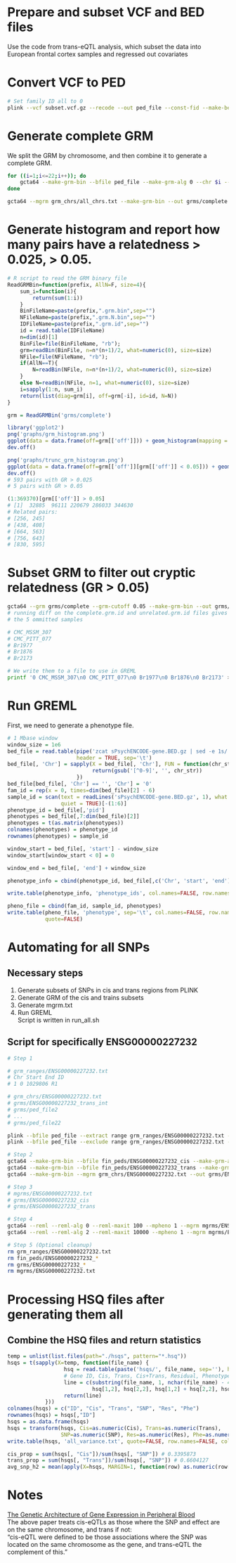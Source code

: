 # Prepare and subset VCF and BED files
Use the code from trans-eQTL analysis, which subset the data into European frontal 
cortex samples and regressed out covariates

# Convert VCF to PED
```bash
# Set family ID all to 0
plink --vcf subset.vcf.gz --recode --out ped_file --const-fid --make-bed
```

# Generate complete GRM
We split the GRM by chromosome, and then combine it to generate a complete GRM.
```bash
for ((i=1;i<=22;i++)); do
    gcta64 --make-grm-bin --bfile ped_file --make-grm-alg 0 --chr $i --out grms/ped_file$i --thread-num $(nproc --all)
done

gcta64 --mgrm grm_chrs/all_chrs.txt --make-grm-bin --out grms/complete
```

# Generate histogram and report how many pairs have a relatedness > 0.025, > 0.05.
```r
# R script to read the GRM binary file
ReadGRMBin=function(prefix, AllN=F, size=4){
    sum_i=function(i){
        return(sum(1:i))
    }
    BinFileName=paste(prefix,".grm.bin",sep="")
    NFileName=paste(prefix,".grm.N.bin",sep="")
    IDFileName=paste(prefix,".grm.id",sep="")
    id = read.table(IDFileName)
    n=dim(id)[1]
    BinFile=file(BinFileName, "rb");
    grm=readBin(BinFile, n=n*(n+1)/2, what=numeric(0), size=size)
    NFile=file(NFileName, "rb");
    if(AllN==T){
        N=readBin(NFile, n=n*(n+1)/2, what=numeric(0), size=size)
    }
    else N=readBin(NFile, n=1, what=numeric(0), size=size)
    i=sapply(1:n, sum_i)
    return(list(diag=grm[i], off=grm[-i], id=id, N=N))
}

grm = ReadGRMBin('grms/complete')

library('ggplot2')
png('graphs/grm_histogram.png')
ggplot(data = data.frame(off=grm[['off']])) + geom_histogram(mapping = aes(x=off), bins=100)
dev.off()

png('graphs/trunc_grm_histogram.png')
ggplot(data = data.frame(off=grm[['off']][grm[['off']] < 0.05])) + geom_histogram(mapping = aes(x=off), bins=100)
dev.off()
# 593 pairs with GR > 0.025
# 5 pairs with GR > 0.05

(1:369370)[grm[['off']] > 0.05]
# [1]  32885  96111 220679 286033 344630
# Related pairs:
# [256, 245]
# [438, 408]
# [664, 563]
# [756, 643]
# [830, 595]
```

# Subset GRM to filter out cryptic relatedness (GR > 0.05)
```bash
gcta64 --grm grms/complete --grm-cutoff 0.05 --make-grm-bin --out grms/unrelated
# running diff on the complete.grm.id and unrelated.grm.id files gives us 
# the 5 ommitted samples

# CMC_MSSM_307
# CMC_PITT_077
# Br1977
# Br1876
# Br2173

# We write them to a file to use in GREML
printf '0 CMC_MSSM_307\n0 CMC_PITT_077\n0 Br1977\n0 Br1876\n0 Br2173' > removed_samples.txt
```

# Run GREML
First, we need to generate a phenotype file.
```r
# 1 Mbase window
window_size = 1e6
bed_file = read.table(pipe('zcat sPsychENCODE-gene.BED.gz | sed -e 1s/.//'), 
                      header = TRUE, sep='\t')
bed_file[, 'Chr'] = sapply(X = bed_file[, 'Chr'], FUN = function(chr_str) {
                           return(gsub('[^0-9]', '', chr_str))
                      })
bed_file[bed_file[, 'Chr'] == '', 'Chr'] = '0'
fam_id = rep(x = 0, times=dim(bed_file)[2] - 6)
sample_id = scan(text = readLines('sPsychENCODE-gene.BED.gz', 1), what = "", 
                 quiet = TRUE)[-(1:6)]
phenotype_id = bed_file[,'pid']
phenotypes = bed_file[,7:dim(bed_file)[2]]
phenotypes = t(as.matrix(phenotypes))
colnames(phenotypes) = phenotype_id
rownames(phenotypes) = sample_id

window_start = bed_file[, 'start'] - window_size
window_start[window_start < 0] = 0

window_end = bed_file[, 'end'] + window_size

phenotype_info = cbind(phenotype_id, bed_file[,c('Chr', 'start', 'end')], window_start, window_end)

write.table(phenotype_info, 'phenotype_ids', col.names=FALSE, row.names=FALSE, quote=FALSE)

pheno_file = cbind(fam_id, sample_id, phenotypes)
write.table(pheno_file, 'phenotype', sep='\t', col.names=FALSE, row.names=FALSE, 
            quote=FALSE)
```

# Automating for all SNPs

## Necessary steps
1. Generate subsets of SNPs in cis and trans regions from PLINK  
2. Generate GRM of the cis and trains subsets  
3. Generate mgrm.txt
4. Run GREML  
Script is written in run\_all.sh

## Script for specifically ENSG00000227232
```bash
# Step 1

# grm_ranges/ENSG00000227232.txt
# Chr Start End ID
# 1 0 1029806 R1

# grm_chrs/ENSG00000227232.txt
# grms/ENSG00000227232_trans_int
# grms/ped_file2
# ...
# grms/ped_file22

plink --bfile ped_file --extract range grm_ranges/ENSG00000227232.txt --remove removed_samples.txt --make-bed --out fin_peds/ENSG00000227232_cis
plink --bfile ped_file --exclude range grm_ranges/ENSG00000227232.txt --remove removed_samples.txt --make-bed --out fin_peds/ENSG00000227232_trans

# Step 2
gcta64 --make-grm-bin --bfile fin_peds/ENSG00000227232_cis --make-grm-alg 0 --out grms/ENSG00000227232_cis # 47 SNPs
gcta64 --make-grm-bin --bfile fin_peds/ENSG00000227232_trans --make-grm-alg 0 --chr 1 --out grms/ENSG00000227232_trans_int
gcta64 --make-grm-bin --mgrm grm_chrs/ENSG00000227232.txt --out grms/ENSG00000227232_trans # 5312461 SNPs

# Step 3
# mgrms/ENSG00000227232.txt
# grms/ENSG00000227232_cis
# grms/ENSG00000227232_trans

# Step 4
gcta64 --reml --reml-alg 0 --reml-maxit 100 --mpheno 1 --mgrm mgrms/ENSG00000227232.txt --pheno phenotype --out hsqs/ENSG00000227232 || \
gcta64 --reml --reml-alg 2 --reml-maxit 10000 --mpheno 1 --mgrm mgrms/ENSG00000227232.txt --pheno phenotype --out hsqs/ENSG00000227232

# Step 5 (Optional cleanup)
rm grm_ranges/ENSG00000227232.txt
rm fin_peds/ENSG00000227232_*
rm grms/ENSG00000227232_*
rm mgrms/ENSG00000227232.txt
```
# Processing HSQ files after generating them all

## Combine the HSQ files and return statistics
```r
temp = unlist(list.files(path="./hsqs", pattern="*.hsq"))
hsqs = t(sapply(X=temp, function(file_name) {
                  hsq = read.table(paste('hsqs/', file_name, sep=''), header=TRUE, nrows=4)
                  # Gene ID, Cis, Trans, Cis+Trans, Residual, Phenotype
                  line = c(substring(file_name, 1, nchar(file_name) - 4), 
                           hsq[1,2], hsq[2,2], hsq[1,2] + hsq[2,2], hsq[3,2], hsq[4,2])
                  return(line)
            }))
colnames(hsqs) = c("ID", "Cis", "Trans", "SNP", "Res", "Phe")
rownames(hsqs) = hsqs[,"ID"]
hsqs = as.data.frame(hsqs)
hsqs = transform(hsqs, Cis=as.numeric(Cis), Trans=as.numeric(Trans), 
                 SNP=as.numeric(SNP), Res=as.numeric(Res), Phe=as.numeric(Phe))
write.table(hsqs, 'all_variance.txt', quote=FALSE, row.names=FALSE, col.names=TRUE)

cis_prop = sum(hsqs[, "Cis"])/sum(hsqs[, "SNP"]) # 0.3395873
trans_prop = sum(hsqs[, "Trans"])/sum(hsqs[, "SNP"]) # 0.6604127
avg_snp_h2 = mean(apply(X=hsqs, MARGIN=1, function(row) as.numeric(row[4])/as.numeric(row[6]))) # 0.1087606
```

# Notes
[The Genetic Architecture of Gene Expression in Peripheral Blood](https://www.ncbi.nlm.nih.gov/pmc/articles/PMC5294670/)  
The above paper treats cis-eQTLs as those where the SNP and effect are on the same 
chromosome, and trans if not:  
"cis-eQTL were defined to be those associations where the SNP was located on the same 
chromosome as the gene, and trans-eQTL the complement of this."

